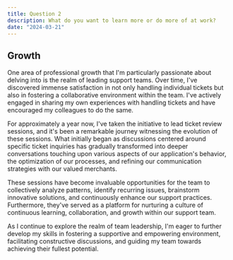 ```yaml
---
title: Question 2 
description: What do you want to learn more or do more of at work?
date: "2024-03-21"
---
```

## Growth

One area of professional growth that I'm particularly passionate about delving into is the realm of leading support teams. Over time, I've discovered immense satisfaction in not only handling individual tickets but also in fostering a collaborative environment within the team. I've actively engaged in sharing my own experiences with handling tickets and have encouraged my colleagues to do the same.

For approximately a year now, I've taken the initiative to lead ticket review sessions, and it's been a remarkable journey witnessing the evolution of these sessions. What initially began as discussions centered around specific ticket inquiries has gradually transformed into deeper conversations touching upon various aspects of our application's behavior, the optimization of our processes, and refining our communication strategies with our valued merchants.

These sessions have become invaluable opportunities for the team to collectively analyze patterns, identify recurring issues, brainstorm innovative solutions, and continuously enhance our support practices. Furthermore, they've served as a platform for nurturing a culture of continuous learning, collaboration, and growth within our support team.

As I continue to explore the realm of team leadership, I'm eager to further develop my skills in fostering a supportive and empowering environment, facilitating constructive discussions, and guiding my team towards achieving their fullest potential.